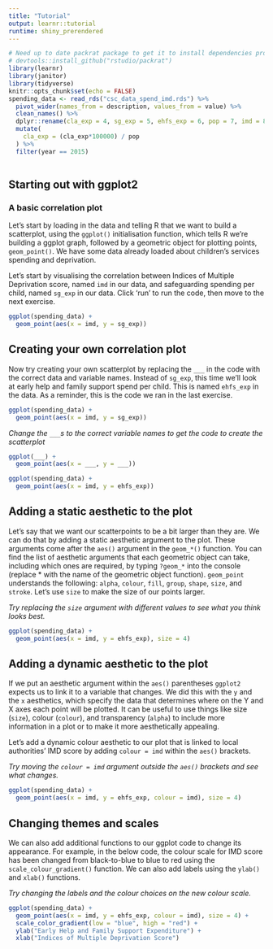 ```yaml
---
title: "Tutorial"
output: learnr::tutorial
runtime: shiny_prerendered
---
```


```r
# Need up to date packrat package to get it to install dependencies properly 
# devtools::install_github("rstudio/packrat")
library(learnr)
library(janitor)
library(tidyverse)
knitr::opts_chunk$set(echo = FALSE)
spending_data <- read_rds("csc_data_spend_imd.rds") %>%
  pivot_wider(names_from = description, values_from = value) %>%
  clean_names() %>%
  dplyr::rename(cla_exp = 4, sg_exp = 5, ehfs_exp = 6, pop = 7, imd = 8) %>%
  mutate(
    cla_exp = (cla_exp*100000) / pop
  ) %>%
  filter(year == 2015)
  

```


## Starting out with ggplot2

### A basic correlation plot

Let's start by loading in the data and telling R that we want to build a scatterplot, using the `ggplot()` initialisation function, which tells R we're building a ggplot graph, followed by a geometric object for plotting points, `geom_point()`. We have some data already loaded about children's services spending and deprivation.

Let's start by visualising the correlation between Indices of Multiple Deprivation score, named `imd` in our data, and safeguarding spending per child, named `sg_exp` in our data. Click 'run' to run the code, then move to the next exercise.


```r

ggplot(spending_data) +
  geom_point(aes(x = imd, y = sg_exp))

```

## Creating your own correlation plot

Now try creating your own scatterplot by replacing the `___` in the code with the correct data and variable names. Instead of `sg_exp`, this time we'll look at early help and family support spend per child. This is named `ehfs_exp` in the data. As a reminder, this is the code we ran in the last exercise.

```r

ggplot(spending_data) +
  geom_point(aes(x = imd, y = sg_exp))

```

*Change the `___`s to the correct variable names to get the code to create the scatterplot*

```r

ggplot(___) +
  geom_point(aes(x = ___, y = ___))

```

```r

ggplot(spending_data) +
  geom_point(aes(x = imd, y = ehfs_exp))

```

## Adding a static aesthetic to the plot

Let's say that we want our scatterpoints to be a bit larger than they are. We can do that by adding a static aesthetic argument to the plot. These arguments come after the `aes()` argument in the `geom_*()` function. You can find the list of aesthetic arguments that each geometric object can take, including which ones are required, by typing `?geom_*` into the console (replace * with the name of the geometric object function). `geom_point` understands the following: `alpha`, `colour`, `fill`, `group`, `shape`, `size`, and `stroke`. Let's use `size` to make the size of our points larger. 

*Try replacing the `size` argument with different values to see what you think looks best.*

```r

ggplot(spending_data) +
  geom_point(aes(x = imd, y = ehfs_exp), size = 4)

```

## Adding a dynamic aesthetic to the plot

If we put an aesthetic argument within the `aes()` parentheses `ggplot2` expects us to link it to a variable that changes. We did this with the `y` and the `x` aesthetics, which specify the data that determines where on the Y and X axes each point will be plotted. It can be useful to use things like size (`size`), colour (`colour`), and transparency (`alpha`) to include more information in a plot or to make it more aesthetically appealing. 

Let's add a dynamic colour aesthetic to our plot that is linked to local authorities' IMD score by adding `colour = imd` within the `aes()` brackets.

*Try moving the `colour = imd` argument outside the `aes()` brackets and see what changes.*

```r

ggplot(spending_data) +
  geom_point(aes(x = imd, y = ehfs_exp, colour = imd), size = 4)

```

## Changing themes and scales

We can also add additional functions to our ggplot code to change its appearance. For example, in the below code, the colour scale for IMD score has been changed from black-to-blue to blue to red using the `scale_colour_gradient()` function. We can also add labels using the `ylab()` and `xlab()` functions.

*Try changing the labels and the colour choices on the new colour scale.*

```r

ggplot(spending_data) +
  geom_point(aes(x = imd, y = ehfs_exp, colour = imd), size = 4) +
  scale_color_gradient(low = "blue", high = "red") +
  ylab("Early Help and Family Support Expenditure") +
  xlab("Indices of Multiple Deprivation Score")

```